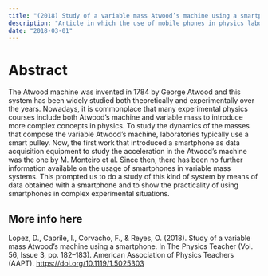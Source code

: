 ```yaml
---
title: "(2018) Study of a variable mass Atwood’s machine using a smartphone"
description: "Article in which the use of mobile phones in physics laboratories is implemented."
date: "2018-03-01"
---
```


# Abstract

The Atwood machine was invented in 1784 by George Atwood and this system has been widely studied both theoretically and experimentally over the years. Nowadays, it is commonplace that many experimental physics courses include both Atwood’s machine and variable mass to introduce more complex concepts in physics. To study the dynamics of the masses that compose the variable Atwood’s machine, laboratories typically use a smart pulley. Now, the first work that introduced a smartphone as data acquisition equipment to study the acceleration in the Atwood’s machine was the one by M. Monteiro et al. Since then, there has been no further information available on the usage of smartphones in variable mass systems. This prompted us to do a study of this kind of system by means of data obtained with a smartphone and to show the practicality of using smartphones in complex experimental situations.

## More info here

Lopez, D., Caprile, I., Corvacho, F., & Reyes, O. (2018). Study of a variable mass Atwood’s machine using a smartphone. In The Physics Teacher (Vol. 56, Issue 3, pp. 182–183). American Association of Physics Teachers (AAPT). <https://doi.org/10.1119/1.5025303>
